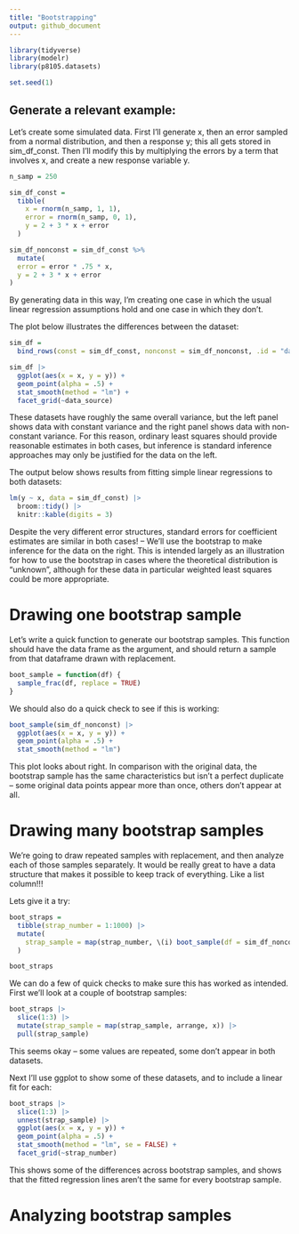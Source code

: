 ```yaml
---
title: "Bootstrapping"
output: github_document
---
```


```r
library(tidyverse)
library(modelr)
library(p8105.datasets)
```

```r
set.seed(1)
```


## Generate a relevant example:

Let’s create some simulated data. First I’ll generate x, then an error sampled from a normal distribution, and then a response y; this all gets stored in sim_df_const. Then I’ll modify this by multiplying the errors by a term that involves x, and create a new response variable y.

```r
n_samp = 250

sim_df_const = 
  tibble(
    x = rnorm(n_samp, 1, 1),
    error = rnorm(n_samp, 0, 1),
    y = 2 + 3 * x + error
  )

sim_df_nonconst = sim_df_const %>% 
  mutate(
  error = error * .75 * x,
  y = 2 + 3 * x + error
)

```
By generating data in this way, I’m creating one case in which the usual linear regression assumptions hold and one case in which they don’t. 

The plot below illustrates the differences between the dataset:
```r
sim_df = 
  bind_rows(const = sim_df_const, nonconst = sim_df_nonconst, .id = "data_source") 

sim_df |> 
  ggplot(aes(x = x, y = y)) + 
  geom_point(alpha = .5) +
  stat_smooth(method = "lm") +
  facet_grid(~data_source) 

```
These datasets have roughly the same overall variance, but the left panel shows data with constant variance and the right panel shows data with non-constant variance. For this reason, ordinary least squares should provide reasonable estimates in both cases, but inference is standard inference approaches may only be justified for the data on the left.


The output below shows results from fitting simple linear regressions to both datasets:
```r
lm(y ~ x, data = sim_df_const) |> 
  broom::tidy() |> 
  knitr::kable(digits = 3)
```
Despite the very different error structures, standard errors for coefficient estimates are similar in both cases!
-- We’ll use the bootstrap to make inference for the data on the right. This is intended largely as an illustration for how to use the bootstrap in cases where the theoretical distribution is “unknown”, although for these data in particular weighted least squares could be more appropriate.


# Drawing one bootstrap sample

Let’s write a quick function to generate our bootstrap samples. This function should have the data frame as the argument, and should return a sample from that dataframe drawn with replacement.


```r
boot_sample = function(df) {
  sample_frac(df, replace = TRUE)
}
```

We should also do a quick check to see if this is working:
```r
boot_sample(sim_df_nonconst) |> 
  ggplot(aes(x = x, y = y)) + 
  geom_point(alpha = .5) +
  stat_smooth(method = "lm")
```
This plot looks about right. In comparison with the original data, the bootstrap sample has the same characteristics but isn’t a perfect duplicate – some original data points appear more than once, others don’t appear at all.


# Drawing many bootstrap samples

We’re going to draw repeated samples with replacement, and then analyze each of those samples separately. It would be really great to have a data structure that makes it possible to keep track of everything. Like a list column!!!

Lets give it a try: 

```r
boot_straps = 
  tibble(strap_number = 1:1000) |> 
  mutate(
    strap_sample = map(strap_number, \(i) boot_sample(df = sim_df_nonconst))
  )

boot_straps
```

We can do a few of quick checks to make sure this has worked as intended. First we’ll look at a couple of bootstrap samples:

```r
boot_straps |> 
  slice(1:3) |> 
  mutate(strap_sample = map(strap_sample, arrange, x)) |> 
  pull(strap_sample)

```
This seems okay – some values are repeated, some don’t appear in both datasets. 

Next I’ll use ggplot to show some of these datasets, and to include a linear fit for each:
```r
boot_straps |> 
  slice(1:3) |> 
  unnest(strap_sample) |> 
  ggplot(aes(x = x, y = y)) + 
  geom_point(alpha = .5) +
  stat_smooth(method = "lm", se = FALSE) +
  facet_grid(~strap_number) 
```
This shows some of the differences across bootstrap samples, and shows that the fitted regression lines aren’t the same for every bootstrap sample.

# Analyzing bootstrap samples





